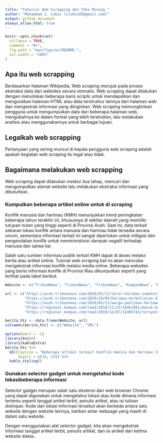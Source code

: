 ```yaml
---
title: "Tutorial Web Scrapping dan Teks Mining " 
author: "Muhammad I. Lubis (ilubis85@gmail.com)"
output: github_document
always_allow_html: true
---
```


<!-- README.md is generated from README.Rmd. Please edit that file -->

```r
knitr::opts_chunk$set(
  collapse = TRUE,
  comment = "#>",
  fig.path = "man/figures/README-",
  out.width = "100%"
)
```

<!-- badges: start -->

<!-- badges: end -->

## Apa itu web scrapping
Berdasarkan halaman Wikipedia, Web scraping merujuk pada proses ekstraksi data dari websites secara otomatis. Web scraping dapat dilakukan dengan menuliskan beberapa baris *scripts* untuk mendapatkan dan menguraikan halaman HTML atau data terstruktur lainnya dari halaman web dan mengextrak informasi yang diinginkan. Web scraping memungkinkan pengguna untuk mengumpulkan data dari beberapa halaman web, mengubahnya ke dalam format yang lebih terstruktur, lalu melakukan analisis atau menggunakannya untuk berbagai tujuan.

## Legalkah web scrapping
Pertanyaan yang sering muncul di kepala pengguna web scraping adalah apakah kegiatan web scraping itu legal atau tidak. 

## Bagaimana melakukan web scrapping
Web scraping dapat dilakukan melalui dua tahap, mencari dan mengumpulkan alamat website lalu melakukan ekstraksi informasi yang dibutuhkan.

### Kumpulkan beberapa artikel online untuk di scraping
Konflik manusia dan harimau (KMH) menunjukkan trend peningkatan beberapa tahun terakhir ini, khususnya di sekitar daerah yang memiliki tutupan hutan yang tinggi seperti di Provinsi Aceh. Saat ini, data terkait sebaran lokasi konflik antara manusia dan harimau tidak tersedia secara umum, sementara informasi terkait ini sangat diperlukan untuk mitigasi dan pengendalian konflik untuk meminimalisisr dampak negatif terhadap manusia dan satwa liar. 

Salah satu sumber informasi publik terkait KMH dapat di akses melalui berita atau artikel online. Tutorial web scraping kali ini akan mencoba mengekstrak informasi konflik melalui media online. Beberapa websites yang berisi informasi konflik di Provinsi Riau dikumpulkan seperti yang terlihat pada tabel berikut.

```r
Website <- c("TribunNews", "TribunNews", "TribunNews", "KompasNews", "KompasNews")

url <- c("https://aceh.tribunnews.com/2020/03/11/teror-harimau-sumatera-belum-mereda-di-subulussalam-giliran-desa-bawan-jadi-sasaran?page=all",
         "https://aceh.tribunnews.com/2020/10/05/harimau-berkeliaran-di-objek-wisata-kempra-dampak-tidak-adanya-kajian-lingkungan-spot-baru",
         "https://aceh.tribunnews.com/2020/03/11/warga-pastikan-harimau-sumatera-yang-kembali-meneror-mangsa-ternak?page=all",
         "https://regional.kompas.com/read/2018/11/15/16461841/masuk-ke-kampung-kawanan-harimau-sumatera-terkam-3-ekor-kerbau-warga?page=all",
         "https://regional.kompas.com/read/2019/12/07/14385741/ternyata-ini-penyebab-harimau-masuk-ke-permukiman-dan-mangsa-ternak-warga?page=all")

berita_htc <- data.frame(Website, url)
colnames(berita_htc) <- c("Website", "URL")
```

```r
options(warn = -1)
library(knitr)
library(kableExtra)
berita_htc %>% 
  kbl(caption = "Beberapa artikel terkait konflik mansia dan harimau (KMH) di Aceh",
      digits = c(10, 25)) %>% 
  kable_styling()
```

### Gunakan selector gadget untuk mengetahui kode lokasibeberapa informasi
Selector gadget merupan salah satu ekstensi dari web browser Chrome yang dapat digunakan untuk mengetahui lokasi atau kode dimana informasi tertentu seperti tanggal artikel terbit, penulis artikel, atau isi tulisan disimpan. Kode dan lokasi informasi tersebut akan berbeda antara satu website dengan website lainnya, bahkan antar webpage yang masih di dalam satu website. 

Dengan menggunakan alat selector gadget, kita akan mengekstrak informasi tanggal artikel terbit, penulis artikel, dan isi artikel dari kelima website diatas. 

